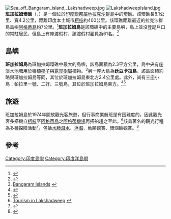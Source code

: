 [[File:Sea_off_Bangaram_island,_Lakshadweep.jpg|thumb]]
[[File:LakshadweepIsland.jpg|thumb]]
'''班加拉姆環礁'''（{{lang-ml|'''ബങ്കാരം'''}}，{{lang-en|'''Bangaram Atoll'''}}）是一個位於[[印度|印度]][[聯邦屬地|聯邦屬地]][[拉克沙群島|拉克沙群島]]中的[[環礁|環礁]]。該環礁長8.1公里、寬4.2公里，距離印度本土城市[[柯枝|柯枝]]約400公里。該環礁距離最近的拉克沙群島島嶼[[阿格蒂島|阿格蒂島]]約7公里。<ref>{{cite web |url=http://www.oceandots.com/indian/lakshadweep/bangaram.php |title=Bangaram - Oceandots |accessdate=2013-07-23 |archive-date=2010-12-23 |archive-url=https://web.archive.org/web/20101223043232/http://www.oceandots.com/indian/lakshadweep/bangaram.php |dead-url=no }}</ref>'''班加拉姆島'''是該環礁中的主要島嶼，島上並沒登記戶口的常駐居民，但島上有座渡假村，該渡假村雇員為61名。<ref name=lakshadweep-11thplan>{{cite web|url=http://lakshadweep.nic.in/FiveYearPlan_1_innerframe.htm|title=Draft Eleventh Five Year Plan|publisher=Union Territory of Lakshadweep|accessdate=2012-05-07|archive-url=https://web.archive.org/web/20120511235551/http://lakshadweep.nic.in/FiveYearPlan_1_innerframe.htm|archive-date=2012-05-11|dead-url=yes}}</ref>

==島嶼==
'''班加拉姆島'''為班加拉姆環礁中最大的島嶼，該島面積為2.3平方公里，島中央有座淡水池塘用於種植[[椰子|椰子]]與[[露兜樹屬|露兜樹屬]]植物。<ref>[http://www.mapsofindia.com/lakshadweep/tourism/bangaram-island.html Bangaram Islands] {{webarchive|url=https://web.archive.org/web/20110510124248/http://www.mapsofindia.com/lakshadweep/tourism/bangaram-island.html |date=2011-05-10 }}</ref>另一座大島為'''廷亞卡拉島'''，該島面積約略與班加拉姆島等同，其位於班加拉姆島東北方2.4公里處。此外，尚有三座小島：帕拉里一號、二好、三號島，其位於班加拉姆島東方。<ref name=gpo->{{cite web|url=http://permanent.access.gpo.gov/websites/pollux/pollux.nss.nima.mil/NAV_PUBS/SD/pub173/173sec05.pdf|title=Pub 173. Sailing Directions (Enroute): India & The Bay of Bengal|publisher=National Imagery and Mapping Agency|year=2002|accessdate=2012-05-07|archive-date=2017-02-01|archive-url=https://web.archive.org/web/20170201192202/https://permanent.access.gpo.gov/websites/pollux/pollux.nss.nima.mil/NAV_PUBS/SD/pub173/173sec05.pdf|dead-url=no}}</ref><ref>{{Cite web |url=http://www.orientalbirdclub.org/publications/forktail/10pdfs/Kurup-Lakshadweep.pdf |title=Birds of Lakshadweep Islands |accessdate=2013-07-23 |archive-date=2012-01-12 |archive-url=https://web.archive.org/web/20120112215302/http://www.orientalbirdclub.org/publications/forktail/10pdfs/Kurup-Lakshadweep.pdf |dead-url=no }}</ref>

==旅遊==
班加拉姆島於1974年開放觀光客旅遊，但行事商業航班是有困難度的，因此觀光客多搭機自[[柯枝|柯枝]]至[[阿格蒂島|阿格蒂島]]之[[阿格蒂機場|阿格蒂機場]]再搭船趨之至此。<ref>[http://lakshadweeptourism.nic.in/ Tourism in Lakshadweep] {{webarchive|url=https://web.archive.org/web/20150219123906/http://lakshadweeptourism.nic.in/ |date=2015-02-19 }}</ref>該島著名的觀光行程為多種探險活動<ref name=ib-ornithological>{{cite journal|url=http://www.indianbirds.in/pdfs/An%20ornithological%20expedition.pdf |title=An ornithological expedition to the Lakshadweep archipelago: Assessment of threats to pelagic and other birds and recommendations |author=Satish Pande, et al |journal=Indian Birds |volume=3 |issue=1 |accessdate=2012-05-07 |date=Jan–Feb 2007 |deadurl=yes |archiveurl=https://web.archive.org/web/20130617052832/http://www.indianbirds.in/pdfs/An%20ornithological%20expedition.pdf |archivedate=2013-06-17 }}</ref>，包括[[水肺潛水|水肺潛水]]、[[浮潛|浮潛]]、魚類觀賞、珊瑚礁觀賞。<ref name=lakshadweep-bangaram>{{cite web|url=http://lakshadweep.nic.in/KL_Isl_Bangaram.htmL|title=Bangaram Island|publisher=Union Territory of Lakshadweep|accessdate=2012-05-07|archive-date=2013-02-02|archive-url=https://web.archive.org/web/20130202093936/http://lakshadweep.nic.in/KL_Isl_bangaram.html|dead-url=yes}}</ref>

==參考==
{{reflist}}




[[Category:印度島嶼|Category:印度島嶼]]
[[Category:印度洋島嶼|Category:印度洋島嶼]]